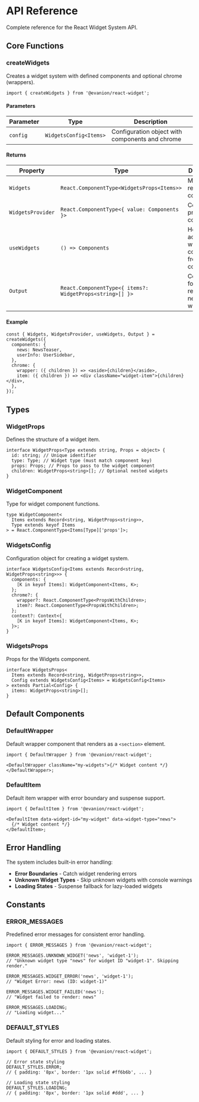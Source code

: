# API Reference

Complete reference for the React Widget System API.

## Core Functions

### createWidgets

Creates a widget system with defined components and optional chrome (wrappers).

```tsx
import { createWidgets } from '@evanion/react-widget';
```

#### Parameters

| Parameter | Type                   | Description                                     |
| --------- | ---------------------- | ----------------------------------------------- |
| `config`  | `WidgetsConfig<Items>` | Configuration object with components and chrome |

#### Returns

| Property          | Type                                                     | Description                                   |
| ----------------- | -------------------------------------------------------- | --------------------------------------------- |
| `Widgets`         | `React.ComponentType<WidgetsProps<Items>>`               | Main widget rendering component               |
| `WidgetsProvider` | `React.ComponentType<{ value: Components }>`             | Context provider for components               |
| `useWidgets`      | `() => Components`                                       | Hook to access widget components from context |
| `Output`          | `React.ComponentType<{ items?: WidgetProps<string>[] }>` | Component for rendering nested widgets        |

#### Example

```tsx
const { Widgets, WidgetsProvider, useWidgets, Output } = createWidgets({
  components: {
    news: NewsTeaser,
    userInfo: UserSidebar,
  },
  chrome: {
    wrapper: ({ children }) => <aside>{children}</aside>,
    item: ({ children }) => <div className="widget-item">{children}</div>,
  },
});
```

## Types

### WidgetProps

Defines the structure of a widget item.

```tsx
interface WidgetProps<Type extends string, Props = object> {
  id: string; // Unique identifier
  type: Type; // Widget type (must match component key)
  props: Props; // Props to pass to the widget component
  children: WidgetProps<string>[]; // Optional nested widgets
}
```

### WidgetComponent

Type for widget component functions.

```tsx
type WidgetComponent<
  Items extends Record<string, WidgetProps<string>>,
  Type extends keyof Items
> = React.ComponentType<Items[Type]['props']>;
```

### WidgetsConfig

Configuration object for creating a widget system.

```tsx
interface WidgetsConfig<Items extends Record<string, WidgetProps<string>>> {
  components: {
    [K in keyof Items]: WidgetComponent<Items, K>;
  };
  chrome?: {
    wrapper?: React.ComponentType<PropsWithChildren>;
    item?: React.ComponentType<PropsWithChildren>;
  };
  context?: Context<{
    [K in keyof Items]: WidgetComponent<Items, K>;
  }>;
}
```

### WidgetsProps

Props for the Widgets component.

```tsx
interface WidgetsProps<
  Items extends Record<string, WidgetProps<string>>,
  Config extends WidgetsConfig<Items> = WidgetsConfig<Items>
> extends Partial<Config> {
  items: WidgetProps<string>[];
}
```

## Default Components

### DefaultWrapper

Default wrapper component that renders as a `<section>` element.

```tsx
import { DefaultWrapper } from '@evanion/react-widget';

<DefaultWrapper className="my-widgets">{/* Widget content */}</DefaultWrapper>;
```

### DefaultItem

Default item wrapper with error boundary and suspense support.

```tsx
import { DefaultItem } from '@evanion/react-widget';

<DefaultItem data-widget-id="my-widget" data-widget-type="news">
  {/* Widget content */}
</DefaultItem>;
```

## Error Handling

The system includes built-in error handling:

- **Error Boundaries** - Catch widget rendering errors
- **Unknown Widget Types** - Skip unknown widgets with console warnings
- **Loading States** - Suspense fallback for lazy-loaded widgets

## Constants

### ERROR_MESSAGES

Predefined error messages for consistent error handling.

```tsx
import { ERROR_MESSAGES } from '@evanion/react-widget';

ERROR_MESSAGES.UNKNOWN_WIDGET('news', 'widget-1');
// "Unknown widget type "news" for widget ID "widget-1". Skipping render."

ERROR_MESSAGES.WIDGET_ERROR('news', 'widget-1');
// "Widget Error: news (ID: widget-1)"

ERROR_MESSAGES.WIDGET_FAILED('news');
// "Widget failed to render: news"

ERROR_MESSAGES.LOADING;
// "Loading widget..."
```

### DEFAULT_STYLES

Default styling for error and loading states.

```tsx
import { DEFAULT_STYLES } from '@evanion/react-widget';

// Error state styling
DEFAULT_STYLES.ERROR;
// { padding: '8px', border: '1px solid #ff6b6b', ... }

// Loading state styling
DEFAULT_STYLES.LOADING;
// { padding: '8px', border: '1px solid #ddd', ... }
```
